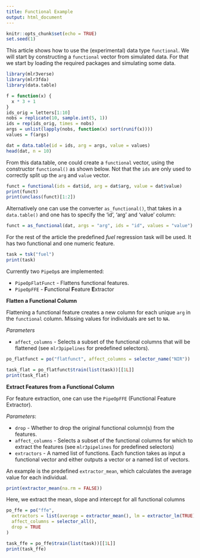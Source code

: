 ```yaml
---
title: Functional Example
output: html_document
---
```


```r
knitr::opts_chunk$set(echo = TRUE)
set.seed(1)
```

This article shows how to use the (experimental) data type `functional`.
We will start by constructing a `functional` vector from simulated data. For that we start
by loading the required packages and simulating some data.

```r
library(mlr3verse)
library(mlr3fda)
library(data.table)

f = function(x) {
  x * 3 + 1
}
ids_orig = letters[1:10]
nobs = replicate(10, sample.int(5, 1))
ids = rep(ids_orig, times = nobs)
args = unlist(lapply(nobs, function(x) sort(runif(x))))
values = f(args)

dat = data.table(id = ids, arg = args, value = values)
head(dat, n = 10)
```

From this data.table, one could create a `functional` vector, using the constructor `functional()` as shown below.
Not that the `ids` are only used to correctly split up the `arg` and `value` vector.

```r
funct = functional(ids = dat$id, arg = dat$arg, value = dat$value)
print(funct)
print(unclass(funct)[1:2])
```

Alternatively one can use the converter `as_functional()`, that takes in a `data.table()` and one has to specify the 'id', 'arg' and 'value' column: 

```r
funct = as_functional(dat, args = "arg", ids = "id", values = "value")

```

For the rest of the article the predefined *fuel* regression task will be used. It has
two functional and one numeric feature.

```r
task = tsk("fuel")
print(task)
```


Currently two `PipeOp`s are implemented:

* `PipeOpFlatFunct` - Flattens functional features.
* `PipeOpFFE` - **F**unctional **F**eature **E**xtractor

**Flatten a Functional Column**

Flattening a functional feature creates a new column for each unique `arg` in
the `functional` column. Missing values for individuals are set to `NA`.

*Parameters*

* `affect_columns` - Selects a subset of the functional columns that will be flattened (see `mlr3pipelines` for predefined selectors).

```r
po_flatfunct = po("flatfunct", affect_columns = selector_name("NIR"))

task_flat = po_flatfunct$train(list(task))[[1L]]
print(task_flat)
```

**Extract Features from a Functional Column**

For feature extraction, one can use the `PipeOpFFE` (Functional Feature Extractor).

*Parameters*:

* `drop` - Whether to drop the original functional column(s) from the features.
* `affect_columns` - Selects a subset of the functional columns for which to extract the features (see `mlr3pipelines` for predefined selectors)
* `extractors` - A named list of functions. Each function takes as input a functional vector and either outputs a vector or a  named list of vectors.

An example is the predefined `extractor_mean`, which calculates the average value for each individual.

```r
print(extractor_mean(na.rm = FALSE))
```
Here, we extract the mean, slope and intercept for all functional columns

```r
po_ffe = po("ffe",
  extractors = list(average = extractor_mean(), lm = extractor_lm(TRUE)),
  affect_columns = selector_all(),
  drop = TRUE
)

task_ffe = po_ffe$train(list(task))[[1L]]
print(task_ffe)
```









